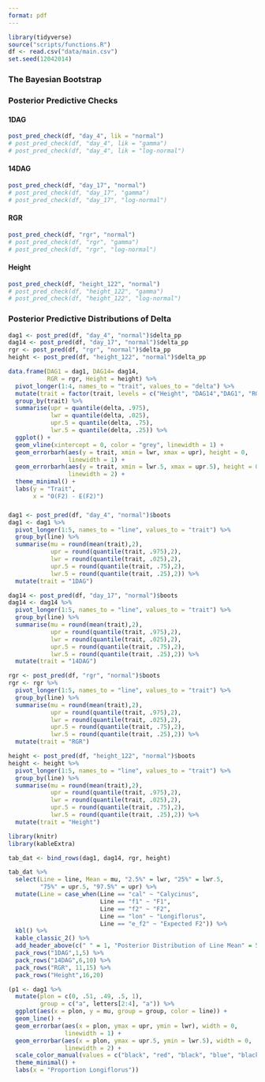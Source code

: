 ```yaml
---
format: pdf
---
```


```r
library(tidyverse)
source("scripts/functions.R")
df <- read.csv("data/main.csv")
set.seed(12042014)
```

### The Bayesian Bootstrap




\begin{align*}
w &\sim Dirichlet(\alpha)  \\
\mu &= \sum_{i=1}^nw_ix_i \\
\sigma &= \sqrt{\sum_{i=1}^nw_i(x_i-\sum_{i=1}^nw_ix_i)^2}
\end{align*}



### Posterior Predictive Checks

#### 1DAG

```r
post_pred_check(df, "day_4", lik = "normal")
# post_pred_check(df, "day_4", lik = "gamma")
# post_pred_check(df, "day_4", lik = "log-normal")
```

#### 14DAG

```r
post_pred_check(df, "day_17", "normal")
# post_pred_check(df, "day_17", "gamma")
# post_pred_check(df, "day_17", "log-normal")
```

#### RGR

```r
post_pred_check(df, "rgr", "normal")
# post_pred_check(df, "rgr", "gamma")
# post_pred_check(df, "rgr", "log-normal")
```

#### Height

```r
post_pred_check(df, "height_122", "normal")
# post_pred_check(df, "height_122", "gamma")
# post_pred_check(df, "height_122", "log-normal")
```

### Posterior Predictive Distributions of Delta

```r

dag1 <- post_pred(df, "day_4", "normal")$delta_pp
dag14 <- post_pred(df, "day_17", "normal")$delta_pp
rgr <- post_pred(df, "rgr", "normal")$delta_pp
height <- post_pred(df, "height_122", "normal")$delta_pp

data.frame(DAG1 = dag1, DAG14= dag14, 
           RGR = rgr, Height = height) %>% 
  pivot_longer(1:4, names_to = "trait", values_to = "delta") %>% 
  mutate(trait = factor(trait, levels = c("Height", "DAG14","DAG1", "RGR"))) %>% 
  group_by(trait) %>% 
  summarise(upr = quantile(delta, .975),
            lwr = quantile(delta, .025),
            upr.5 = quantile(delta, .75),
            lwr.5 = quantile(delta, .25)) %>% 
  ggplot() +
  geom_vline(xintercept = 0, color = "grey", linewidth = 1) +
  geom_errorbarh(aes(y = trait, xmin = lwr, xmax = upr), height = 0, 
                 linewidth = 1) +
  geom_errorbarh(aes(y = trait, xmin = lwr.5, xmax = upr.5), height = 0, 
                 linewidth = 2) +
  theme_minimal() +
  labs(y = "Trait",
       x = "O(F2) - E(F2)")

```


### 

```r
dag1 <- post_pred(df, "day_4", "normal")$boots
dag1 <- dag1 %>% 
  pivot_longer(1:5, names_to = "line", values_to = "trait") %>% 
  group_by(line) %>% 
  summarise(mu = round(mean(trait),2),
            upr = round(quantile(trait, .975),2),
            lwr = round(quantile(trait, .025),2),
            upr.5 = round(quantile(trait, .75),2),
            lwr.5 = round(quantile(trait, .25),2)) %>% 
  mutate(trait = "1DAG")

dag14 <- post_pred(df, "day_17", "normal")$boots
dag14 <- dag14 %>% 
  pivot_longer(1:5, names_to = "line", values_to = "trait") %>% 
  group_by(line) %>% 
  summarise(mu = round(mean(trait),2),
            upr = round(quantile(trait, .975),2),
            lwr = round(quantile(trait, .025),2),
            upr.5 = round(quantile(trait, .75),2),
            lwr.5 = round(quantile(trait, .25),2)) %>% 
  mutate(trait = "14DAG")

rgr <- post_pred(df, "rgr", "normal")$boots
rgr <- rgr %>% 
  pivot_longer(1:5, names_to = "line", values_to = "trait") %>% 
  group_by(line) %>% 
  summarise(mu = round(mean(trait),2),
            upr = round(quantile(trait, .975),2),
            lwr = round(quantile(trait, .025),2),
            upr.5 = round(quantile(trait, .75),2),
            lwr.5 = round(quantile(trait, .25),2)) %>% 
  mutate(trait = "RGR")

height <- post_pred(df, "height_122", "normal")$boots
height <- height %>% 
  pivot_longer(1:5, names_to = "line", values_to = "trait") %>% 
  group_by(line) %>% 
  summarise(mu = round(mean(trait),2),
            upr = round(quantile(trait, .975),2),
            lwr = round(quantile(trait, .025),2),
            upr.5 = round(quantile(trait, .75),2),
            lwr.5 = round(quantile(trait, .25),2)) %>% 
  mutate(trait = "Height")

library(knitr)
library(kableExtra)

tab_dat <- bind_rows(dag1, dag14, rgr, height)

tab_dat %>% 
  select(Line = line, Mean = mu, "2.5%" = lwr, "25%" = lwr.5,
         "75%" = upr.5, "97.5%" = upr) %>% 
  mutate(Line = case_when(Line == "cal" ~ "Calycinus",
                          Line == "f1" ~ "F1",
                          Line == "f2" ~ "F2",
                          Line == "lon" ~ "Longiflorus",
                          Line == "e_f2" ~ "Expected F2")) %>% 
  kbl() %>% 
  kable_classic_2() %>% 
  add_header_above(c(" " = 1, "Posterior Distribution of Line Mean" = 5)) %>%
  pack_rows("1DAG",1,5) %>%
  pack_rows("14DAG",6,10) %>%
  pack_rows("RGR", 11,15) %>%
  pack_rows("Height",16,20)
```

```r
(p1 <- dag1 %>% 
  mutate(plon = c(0, .51, .49, .5, 1),
         group = c("a", letters[2:4], "a")) %>% 
  ggplot(aes(x = plon, y = mu, group = group, color = line)) +
  geom_line() +
  geom_errorbar(aes(x = plon, ymax = upr, ymin = lwr), width = 0, 
                linewidth = 1) +
  geom_errorbar(aes(x = plon, ymax = upr.5, ymin = lwr.5), width = 0,
                linewidth = 2) +
  scale_color_manual(values = c("black", "red", "black", "blue", "black")) +
  theme_minimal() +
  labs(x = "Proportion Longiflorus"))
```

